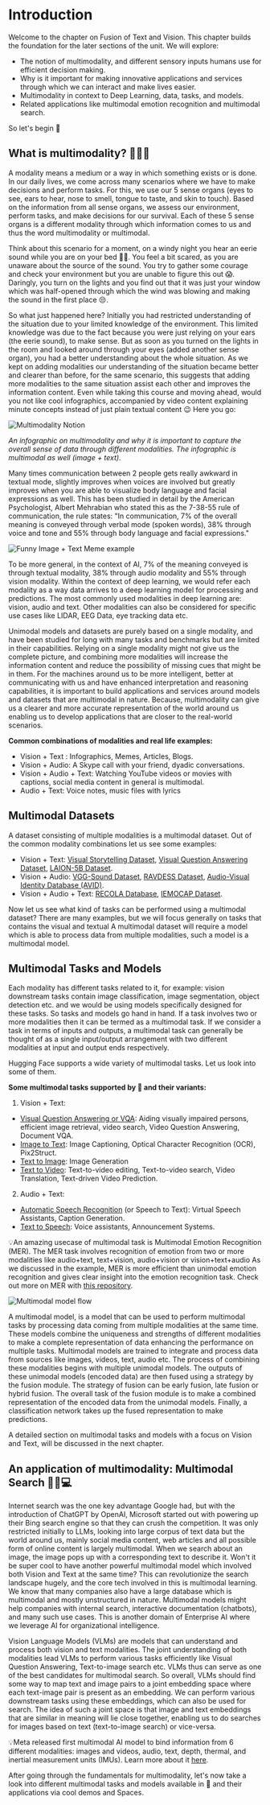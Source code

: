 # Introduction

Welcome to the chapter on Fusion of Text and Vision. This chapter builds the foundation for the later sections of the unit. We will explore:
- The notion of multimodality, and different sensory inputs humans use for efficient decision making. 
- Why is it important for making innovative applications and services through which we can interact and make lives easier.
- Multimodality in context to Deep Learning, data, tasks, and models.
- Related applications like multimodal emotion recognition and multimodal search.

So let's begin 🤗

## What is multimodality? 📸📝🎵

A modality means a medium or a way in which something exists or is done. In our daily lives, we come across many scenarios where we have to make decisions and perform tasks. For this, we use our 5 sense organs (eyes to see, ears to hear, nose to smell, tongue to taste, and skin to touch). Based on the information from all sense organs, we assess our environment, perform tasks, and make decisions for our survival. Each of these 5 sense organs is a different modality through which information comes to us and thus the word multimodality or multimodal. 

Think about this scenario for a moment, on a windy night you hear an eerie sound while you are on your bed 👻😨. You feel a bit scared, as you are unaware about the source of the sound. You try to gather some courage and check your environment but you are unable to figure this out 😱. Daringly, you turn on the lights and you find out that it was just your window which was half-opened through which the wind was blowing and making the sound in the first place 😒. 

So what just happened here? Initially you had restricted understanding of the situation due to your limited knowledge of the environment. This limited knowledge was due to the fact because you were just relying on your ears (the eerie sound), to make sense. But as soon as you turned on the lights in the room and looked around through your eyes (added another sense organ), you had a better understanding about the whole situation. As we kept on adding modalities our understanding of the situation became better and clearer than before, for the same scenario, this suggests that adding more modalities to the same situation assist each other and improves the information content.
Even while taking this course and moving ahead, would you not like cool infographics, accompanied by video content explaining minute concepts instead of just plain textual content 😉
Here you go:

![Multimodality Notion](https://huggingface.co/datasets/hf-vision/course-assets/resolve/main/multimodal_fusion_text_vision/multimodal_elephant.png)

*An infographic on multimodality and why it is important to capture the overall sense of data through different modalities. The infographic is multimodal as well (image + text).*

Many times communication between 2 people gets really awkward in textual mode, slightly improves when voices are involved but greatly improves when you are able to visualize body language and facial expressions as well. This has been studied in detail by the American Psychologist, Albert Mehrabian who stated this as the 7-38-55 rule of communication, the rule states:
"In communication, 7% of the overall meaning is conveyed through verbal mode (spoken words), 38% through voice and tone and 55% through body language and facial expressions."

![Funny Image + Text Meme example](https://huggingface.co/datasets/hf-vision/course-assets/main/resolve/multimodal_fusion_text_vision/bigbang.jpg)

To be more general, in the context of AI, 7% of the meaning conveyed is through textual modality, 38% through audio modality and 55% through vision modality.
Within the context of deep learning, we would refer each modality as a way data arrives to a deep learning model for processing and predictions. The most commonly used modalities in deep learning are: vision, audio and text. Other modalities can also be considered for specific use cases like LIDAR, EEG Data, eye tracking data etc.

Unimodal models and datasets are purely based on a single modality, and have been studied for long with many tasks and benchmarks but are limited in their capabilities. Relying on a single modality might not give us the complete picture, and combining more modalities will increase the information content and reduce the possibility of missing cues that might be in them. 
For the machines around us to be more intelligent, better at communicating with us and have enhanced interpretation and reasoning capabilities, it is important to build applications and services around models and datasets that are multimodal in nature. Because, multimodality can give us a clearer and more accurate representation of the world around us enabling us to develop applications that are closer to the real-world scenarios.

**Common combinations of modalities and real life examples:**
- Vision + Text : Infographics, Memes, Articles, Blogs.
- Vision + Audio: A Skype call with your friend, dyadic conversations.
- Vision + Audio + Text: Watching YouTube videos or movies with captions, social media content in general is multimodal. 
- Audio + Text: Voice notes, music files with lyrics

## Multimodal Datasets
A dataset consisting of multiple modalities is a multimodal dataset. Out of the common modality combinations let us see some examples:
- Vision + Text: [Visual Storytelling Dataset](https://visionandlanguage.net/VIST/), [Visual Question Answering Dataset](https://visualqa.org/download.html), [LAION-5B Dataset](https://laion.ai/blog/laion-5b/).
- Vision + Audio: [VGG-Sound Dataset](https://www.robots.ox.ac.uk/~vgg/data/vggsound/), [RAVDESS Dataset](https://zenodo.org/records/1188976), [Audio-Visual Identity Database (AVID)](https://www.avid.wiki/Main_Page).
- Vision + Audio + Text: [RECOLA Database](https://diuf.unifr.ch/main/diva/recola/), [IEMOCAP Dataset](https://sail.usc.edu/iemocap/).

Now let us see what kind of tasks can be performed using a multimodal dataset? There are many examples, but we will focus generally on tasks that contains the visual and textual 
A multimodal dataset will require a model which is able to process data from multiple modalities, such a model is a multimodal model.

## Multimodal Tasks and Models

Each modality has different tasks related to it, for example: vision downstream tasks contain image classification, image segmentation, object detection etc. and we would be using
models specifically designed for these tasks. So tasks and models go hand in hand. If a task involves two or more modalities then it can be termed as a multimodal task. If we consider a task in terms of inputs and outputs, a multimodal task can generally be thought of as a single input/output arrangement with two different modalities at input and output ends respectively.

Hugging Face supports a wide variety of multimodal tasks. Let us look into some of them.

**Some multimodal tasks supported by 🤗 and their variants:**
1. Vision + Text:
- [Visual Question Answering or VQA](https://huggingface.co/tasks/visual-question-answering): Aiding visually impaired persons, efficient image retrieval, video search, Video Question Answering, Document VQA.
- [Image to Text](https://huggingface.co/tasks/image-to-text): Image Captioning, Optical Character Recognition (OCR), Pix2Struct.
- [Text to Image](https://huggingface.co/tasks/text-to-image): Image Generation
- [Text to Video](https://huggingface.co/tasks/text-to-video): Text-to-video editing, Text-to-video search, Video Translation, Text-driven Video Prediction.

2. Audio + Text:  
- [Automatic Speech Recognition](https://huggingface.co/tasks/automatic-speech-recognition) (or Speech to Text): Virtual Speech Assistants, Caption Generation.
- [Text to Speech](https://huggingface.co/tasks/text-to-speech): Voice assistants, Announcement Systems.

<Tip>

💡An amazing usecase of multimodal task is Multimodal Emotion Recognition (MER). The MER task involves recognition of emotion from two or more modalities like audio+text, text+vision, audio+vision or vision+text+audio As we discussed in the example, MER is more efficient than unimodal emotion recognition and gives clear insight into the 
emotion recognition task. Check out more on MER with [this repository](https://github.com/EvelynFan/AWESOME-MER).
</Tip>

![Multimodal model flow](https://huggingface.co/datasets/hf-vision/course-assets/resolve/main/multimodal_fusion_text_vision/Multimodal.jpg)

A multimodal model, is a model that can be used to perform multimodal tasks by processing data coming from multiple modalities at the same time. These models combine the uniqueness and strengths of different modalities to make a complete representation of data enhancing the performance on multiple tasks. Multimodal models are trained to integrate and process data from sources like images, videos, text, audio etc. 
The process of combining these modalities begins with multiple unimodal models. The outputs of  these unimodal models (encoded data) are then fused using a strategy by the fusion module. The strategy of fusion can be early fusion, late fusion or hybrid fusion. The overall task of the fusion module is to make a combined representation of the encoded data from the unimodal models. Finally, a classification network takes up the fused representation to make predictions.

A detailed section on multimodal tasks and models with a focus on Vision and Text, will be discussed in the next chapter.

## An application of multimodality: Multimodal Search 🔎📲💻

Internet search was the one key advantage Google had, but with the introduction of ChatGPT by OpenAI, Microsoft started out with
powering up their Bing search engine so that they can crush the competition. It was only restricted initially to LLMs, looking into large corpus of text data but the world around us, mainly social media content, web articles and all possible form of online content is largely multimodal. When we search about an image, the image pops up with a corresponding text to describe it. Won't it be super cool to have another powerful multimodal model which involved both Vision and Text at the same time? This can revolutionize the search landscape hugely, and the core tech involved in this is multimodal learning. We know that many companies also have a large database which is multimodal and mostly unstructured in nature. Multimodal models might help companies with internal search, interactive documentation (chatbots), and many such use cases. This is another domain of Enterprise AI where we leverage AI for organizational intelligence. 

Vision Language Models (VLMs) are models that can understand and process both vision and text modalities. The joint understanding of both modalities lead VLMs to perform various tasks efficiently like Visual Question Answering, Text-to-image search etc. VLMs thus can serve as one of the best candidates for multimodal search. So overall, VLMs should find some way to map text and image pairs to a joint embedding space where each text-image pair is present as an embedding. We can perform various downstream tasks using these embeddings, which can also be used for search. The idea of such a joint space is that image and text embeddings that are similar in meaning will lie close together, enabling us to do searches for images based on text (text-to-image search) or vice-versa.


<Tip>

💡Meta released first multimodal AI model to bind information from 6 different modalities: images and videos, audio, text, depth, thermal, and inertial measurement units (IMUs). Learn more about it [here](https://imagebind.metademolab.com/).
</Tip>

After going through the fundamentals for multimodality, let's now take a look into different multimodal tasks and models available in 🤗 and their applications via cool demos and Spaces.
